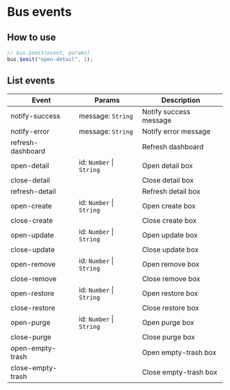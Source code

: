 
<Meta title="CRUD/Bus events" />

# Bus events

## How to use

```js
// bus.$emit(event, params)
bus.$emit("open-detail", 1);
```

## List events

| Event             | Params                   | Description            |
| ----------------- | ------------------------ | ---------------------- |
| notify-success    | message: `String`        | Notify success message |
| notify-error      | message: `String`        | Notify error message   |
| refresh-dashboard |                          | Refresh dashboard      |
| open-detail       | id: `Number` \| `String` | Open detail box        |
| close-detail      |                          | Close detail box       |
| refresh-detail    |                          | Refresh detail box     |
| open-create       | id: `Number` \| `String` | Open create box        |
| close-create      |                          | Close create box       |
| open-update       | id: `Number` \| `String` | Open update box        |
| close-update      |                          | Close update box       |
| open-remove       | id: `Number` \| `String` | Open remove box        |
| close-remove      |                          | Close remove box       |
| open-restore      | id: `Number` \| `String` | Open restore box       |
| close-restore     |                          | Close restore box      |
| open-purge        | id: `Number` \| `String` | Open purge box         |
| close-purge       |                          | Close purge box        |
| open-empty-trash  |                          | Open empty-trash box   |
| close-empty-trash |                          | Close empty-trash box  |
